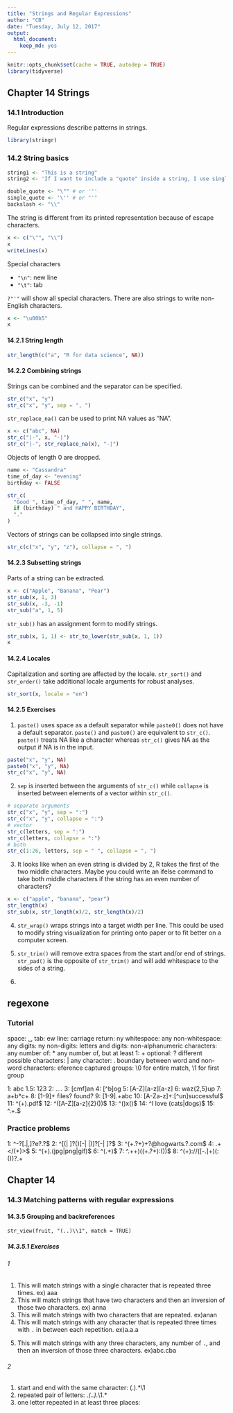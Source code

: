 ```yaml
---
title: "Strings and Regular Expressions"
author: "CB"
date: "Tuesday, July 12, 2017"
output:
  html_document:
    keep_md: yes
---
```

```r
knitr::opts_chunk$set(cache = TRUE, autodep = TRUE)
library(tidyverse)
```

## Chapter 14 Strings

### 14.1 Introduction

Regular expressions describe patterns in strings.

```r
library(stringr)
```

### 14.2 String basics

```r
string1 <- "This is a string"
string2 <- 'If I want to include a "quote" inside a string, I use single quotes'

double_quote <- "\"" # or '"'
single_quote <- '\'' # or "'"
backslash <- "\\"
```

The string is different from its printed representation because of escape characters.
```r
x <- c("\"", "\\")
x
writeLines(x)
```

Special characters

* `"\n"`: new line
* `"\t"`: tab

`?"'"` will show all special characters. There are also strings to write non-English characters.
```r
x <- "\u00b5"
x
```

#### 14.2.1 String length

```r
str_length(c("a", "R for data science", NA))
```

#### 14.2.2 Combining strings

Strings can be combined and the separator can be specified.
```r
str_c("x", "y")
str_c("x", "y", sep = ", ")
```

`str_replace_na()` can be used to print NA values as "NA". 
```r
x <- c("abc", NA)
str_c("|-", x, "-|")
str_c("|-", str_replace_na(x), "-|")
```

Objects of length 0 are dropped.
```r
name <- "Cassandra"
time_of_day <- "evening"
birthday <- FALSE

str_c(
  "Good ", time_of_day, " ", name,
  if (birthday) " and HAPPY BIRTHDAY",
  "."
)
```

Vectors of strings can be collapsed into single strings.
```r
str_c(c("x", "y", "z"), collapse = ", ")
```

#### 14.2.3 Subsetting strings

Parts of a string can be extracted. 
```r
x <- c("Apple", "Banana", "Pear")
str_sub(x, 1, 3)
str_sub(x, -3, -1)
str_sub("a", 1, 5)
```

`str_sub()` has an assignment form to modify strings.
```r
str_sub(x, 1, 1) <- str_to_lower(str_sub(x, 1, 1))
x
```

#### 14.2.4 Locales

Capitalization and sorting are affected by the locale. `str_sort()` and `str_order()` take additional locale arguments for robust analyses. 

```r
str_sort(x, locale = "en")
```

#### 14.2.5 Exercises

1. `paste()` uses space as a default separator while `paste0()` does not have a default separator. `paste()` and `paste0()` are equivalent to `str_c()`. `paste()` treats NA like a character whereas `str_c()` gives NA as the output if NA is in the input.
```r
paste("x", "y", NA)
paste0("x", "y", NA)
str_c("x", "y", NA)
```

2. `sep` is inserted between the arguments of `str_c()` while `collapse` is inserted between elements of a vector within `str_c()`. 
```r
# separate arguments 
str_c("x", "y", sep = ":")
str_c("x", "y", collapse = ":")
# vector
str_c(letters, sep = ":")
str_c(letters, collapse = ":")
# both
str_c(1:26, letters, sep = " ", collapse = ", ")
```

3. It looks like when an even string is divided by 2, R takes the first of the two middle characters. Maybe you could write an ifelse command to take both middle characters if the string has an even number of characters?
```r
x <- c("apple", "banana", "pear")
str_length(x)
str_sub(x, str_length(x)/2, str_length(x)/2)
```

4. `str_wrap()` wraps strings into a target width per line. This could be used to modify string visualization for printing onto paper or to fit better on a computer screen.

5. `str_trim()` will remove extra spaces from the start and/or end of strings. `str_pad()` is the opposite of `str_trim()` and will add whitespace to the sides of a string.

6. 

## regexone 

### Tutorial

space: ␣
tab: \t
new line: \n
carriage return: \r
any whitespace: \s
any non-whitespace: \S
any digits: \d
any non-digits: \D
letters and digits: \w
non-alphanumeric characters: \W
any number of: *
any number of, but at least 1: +
optional: ?
different possible characters: |
any character: .
boundary between word and non-word characters: \b
reference captured groups: \0 for entire match, \1 for first group

1: abc
1.5: 123
2: ...\.
3: [cmf]an
4: [^b]og
5: [A-Z][a-z][a-z]
6: waz{2,5}up
7: a+b*c+
8: [1-9]+ files? found\?
9: [1-9]\.\s+abc
10: [A-Za-z]+:[^un]successful$
11: ^(\w+)\.pdf$
12: ^([A-Z][a-z]{2}\s(\d{4}))$
13: ^(\d{3}\d?)x(\d{3}\d?)$
14: ^I love (cats|dogs)$
15: ^.+\.$

### Practice problems

1: ^-?\d+[\.|,]?\d+e?\d+\.?\d*$
2: ^\d?[\(| ]?(\d{3})[-| |\)]?\d{3}[-| ]?\d{4}$
3: ^(\w+\.?\w+)\+?\w*@hogwarts\.?\w*.com$
4: .+<\/(\w+)>$
5: ^(\w+)\.(jpg|png|gif)$
6: ^\s*(.+)\s*$
7: ^.+\b(\w+)\((\w+\.?\w+):(\d+)\)$
8: ^(\w+)://([\w\-\.]+)(:(\d+))?.+

## Chapter 14

### 14.3 Matching patterns with regular expressions

#### 14.3.5 Grouping and backreferences

```
str_view(fruit, "(..)\\1", match = TRUE)
```

##### 14.3.5.1 Exercises

###### 1
1. This will match strings with a single character that is repeated three times. ex) aaa
2. This will match strings that have two characters and then an inversion of those two characters. ex) anna
3. This will match strings with two characters that are repeated. ex)anan
4. This will match strings with any character that is repeated three times with `.` in between each repetition. ex)a.a.a
5) This will match strings with any three characters, any number of `.`, and then an inversion of those three characters. ex)abc.cba

###### 2
1. start and end with the same character: (.).*\1
2. repeated pair of letters: .*(..).*\1.*
3. one letter repeated in at least three places: 